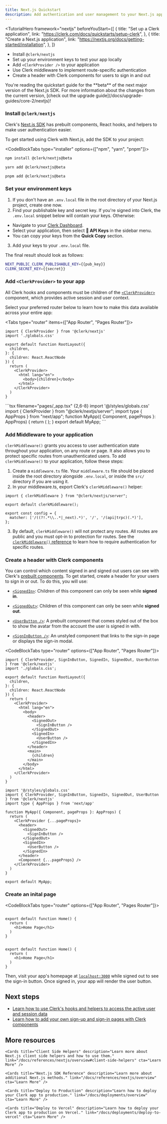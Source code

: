 ---
title: Next.js Quickstart
description: Add authentication and user management to your Next.js app with Clerk.
---

<TutorialHero
  framework="nextjs"
  beforeYouStart={[
    {
      title: "Set up a Clerk application",
      link: "https://clerk.com/docs/quickstarts/setup-clerk",
    },
    {
      title: "Create a Next.js application",
      link: "https://nextjs.org/docs/getting-started/installation",
    },
  ]}
>

- Install `@clerk/nextjs`
- Set up your environment keys to test your app locally
- Add `<ClerkProvider />` to your application
- Use Clerk middleware to implement route-specific authentication
- Create a header with Clerk components for users to sign in and out

</TutorialHero>

<Callout type='info'>
  You're reading the quickstart guide for the **beta** of the next major version of the Next.js SDK. For more information about the changes from the current version, [check out the upgrade guide](/docs/upgrade-guides/core-2/nextjs)!
</Callout>

<Steps>

### Install `@clerk/nextjs`

Clerk's [Next.js SDK](/docs/references/nextjs/overview) has prebuilt components, React hooks, and helpers to make user authentication easier.

To get started using Clerk with Next.js, add the SDK to your project:

<CodeBlockTabs type="installer" options={["npm", "yarn", "pnpm"]}>
  ```bash filename="terminal"
  npm install @clerk/nextjs@beta
  ```

```bash filename="terminal"
yarn add @clerk/nextjs@beta
```

```bash filename="terminal"
pnpm add @clerk/nextjs@beta
```

</CodeBlockTabs>

### Set your environment keys

1. If you don't have an `.env.local` file in the root directory of your Next.js project, create one now.
2. Find your publishable key and secret key. If you're signed into Clerk, the `.env.local` snippet below will contain your keys. Otherwise:
  - Navigate to your [Clerk Dashboard](https://dashboard.clerk.com/last-active?path=api-keys).
  - Select your application, then select **🔑 API Keys** in the sidebar menu.
  - You can copy your keys from the **Quick Copy** section.
3. Add your keys to your `.env.local` file.

The final result should look as follows:

  <InjectKeys>

  ```sh filename=".env.local"
  NEXT_PUBLIC_CLERK_PUBLISHABLE_KEY={{pub_key}}
  CLERK_SECRET_KEY={{secret}}
  ```

  </InjectKeys>

### Add `<ClerkProvider>` to your app

All Clerk hooks and components must be children of the [`<ClerkProvider>`](/docs/components/clerk-provider) component, which provides active session and user context.

Select your preferred router below to learn how to make this data available across your entire app:

<Tabs type="router" items={["App Router", "Pages Router"]}>
  <Tab>
  ```tsx filename="app/layout.tsx" {1,10-14}
  import { ClerkProvider } from '@clerk/nextjs'
  import './globals.css'

  export default function RootLayout({
    children,
  }: {
    children: React.ReactNode
  }) {
    return (
      <ClerkProvider>
        <html lang="en">
          <body>{children}</body>
        </html>
      </ClerkProvider>
    )
  }
  ```
  </Tab>

  <Tab>
  ```tsx filename="pages/_app.tsx" {2,6-8}
    import '@/styles/globals.css'
    import { ClerkProvider } from "@clerk/nextjs/server";
    import type { AppProps } from "next/app";
    function MyApp({ Component, pageProps }: AppProps) {
      return (
        <ClerkProvider {...pageProps}>
          <Component {...pageProps} />
        </ClerkProvider>
      );
    }
    export default MyApp;
  ```
  </Tab>
</Tabs>

### Add Middleware to your application

`clerkMiddleware()` grants you access to user authentication state throughout your application, on any route or page. It also allows you to protect specific routes from unauthenticated users. To add `clerkMiddleware()` to your application, follow these steps:

1. Create a `middleware.ts` file. Your `middleware.ts` file should be placed inside the root directory alongside `.env.local`, or inside the `src/` directory if you are using it.
2. In your middleware.ts, export Clerk's `clerkMiddleware()` helper:
  ```tsx filename="middleware.ts"
  import { clerkMiddleware } from "@clerk/nextjs/server";

  export default clerkMiddleware();

  export const config = {
    matcher: ['/((?!.*\\..*|_next).*)', '/', '/(api|trpc)(.*)'],
  };
  ```
3. By default, `clerkMiddleware()` will not protect any routes. All routes are public and you must opt-in to protection for routes. See the [`clerkMiddleware()` reference](/docs/references/nextjs/clerk-middleware) to learn how to require authentication for specific routes.

### Create a header with Clerk components

You can control which content signed in and signed out users can see with Clerk's [prebuilt components](/docs/components/overview). To get started, create a header for your users to sign in or out. To do this, you will use:

- [`<SignedIn>`](/docs/components/control/signed-in): Children of this component can only be seen while **signed in**.
- [`<SignedOut>`](/docs/components/control/signed-out): Children of this component can only be seen while **signed out**.

- [`<UserButton />`](/docs/components/user/user-button): A prebuilt component that comes styled out of the box to show the avatar from the account the user is signed in with.
- [`<SignInButton />`](/docs/components/unstyled/sign-in-button): An unstyled component that links to the sign-in page or displays the sign-in modal.

<CodeBlockTabs type="router" options={["App Router", "Pages Router"]}>


```tsx filename="app/layout.tsx" {13-21,23}
import { ClerkProvider, SignInButton, SignedIn, SignedOut, UserButton } from '@clerk/nextjs'
import './globals.css';

export default function RootLayout({
  children,
}: {
  children: React.ReactNode
}) {
  return (
    <ClerkProvider>
      <html lang="en">
        <body>
          <header>
            <SignedOut>
              <SignInButton />
            </SignedOut>
            <SignedIn>
              <UserButton />
            </SignedIn>
          </header>
          <main>
            {children}
          </main>
        </body>
      </html>
    </ClerkProvider>
  )
}
```
```tsx filename="pages/_app.tsx" {8-15}
import '@/styles/globals.css'
import { ClerkProvider, SignInButton, SignedIn, SignedOut, UserButton } from '@clerk/nextjs'
import type { AppProps } from 'next/app'

function MyApp({ Component, pageProps }: AppProps) {
  return (
    <ClerkProvider {...pageProps}>
      <header>
        <SignedOut>
          <SignInButton />
        </SignedOut>
        <SignedIn>
          <UserButton />
        </SignedIn>
      </header>
      <Component {...pageProps} />
    </ClerkProvider>
  )
}

export default MyApp;
```
</CodeBlockTabs>

### Create an inital page

<CodeBlockTabs type="router" options={["App Router", "Pages Router"]}>
```tsx filename="app/page.tsx" 

export default function Home() {
  return (
    <h1>Home Page</h1>
  )
}
```

```tsx filename="pages/index.tsx" 

export default function Home() {
  return (
    <h1>Home Page</h1>
  )
}
```
</CodeBlockTabs>


Then, visit your app's homepage at [`localhost:3000`](http://localhost:3000) while signed out to see the sign-in button. Once signed in, your app will render the user button.

</Steps>

## Next steps

- [Learn how to use Clerk's hooks and helpers to access the active user and session data](/docs/references/nextjs/read-session-data)
- [Learn how to add your own sign-up and sign-in pages with Clerk components](/docs/references/nextjs/custom-signup-signin-pages)

## More resources

<div className="container mx-auto my-4">
  <div className="grid grid-cols-1 gap-6 md:grid-cols-2">
<Cards title="Clerk + Next.js App Router Demo" description="See an example application that demonstrates user authentication, and session and organization management." link="/docs/references/nextjs/custom-signup-signin-pages" cta="Learn More" />

<Cards title="Clerk + Next.js Pages Router Demo" description="See an example application that demonstrates user authentication, and session and organization management." link="/docs/references/nextjs/custom-signup-signin-pages" cta="Learn More" />

    <Cards title="Client Side Helpers" description="Learn more about Next.js client side helpers and how to use them." link="/docs/references/nextjs/overview#client-side-helpers" cta="Learn More" />

    <Cards title="Next.js SDK Reference" description="Learn more about additional Next.js methods." link="/docs/references/nextjs/overview" cta="Learn More" />

    <Cards title="Deploy to Production" description="Learn how to deploy your Clerk app to production." link="/docs/deployments/overview" cta="Learn More" />

    <Cards title="Deploy to Vercel" description="Learn how to deploy your Clerk app to production on Vercel." link="/docs/deployments/deploy-to-vercel" cta="Learn More" />
  </div>
</div>

